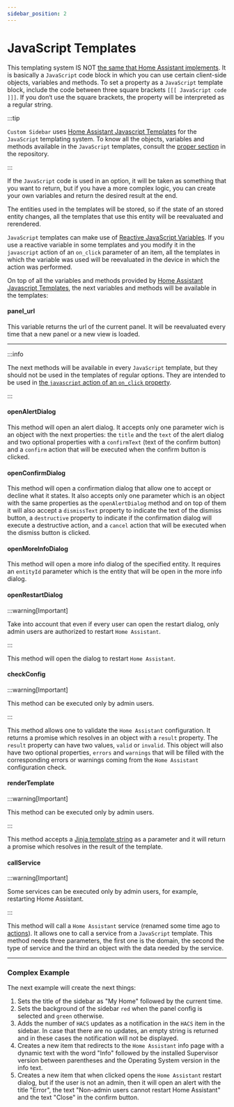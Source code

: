 ```yaml
---
sidebar_position: 2
---
```





# JavaScript Templates

This templating system IS NOT [the same that Home Assistant implements](https://www.home-assistant.io/docs/configuration/templating). It is basically a `JavaScript` code block in which you can use certain client-side objects, variables and methods. To set a property as a `JavaScript` template block, include the code between three square brackets `[[[ JavaScript code ]]]`. If you don‘t use the square brackets, the property will be interpreted as a regular string.

:::tip

`Custom Sidebar` uses [Home Assistant Javascript Templates] for the `JavaScript` templating system. To know all the objects, variables and methods available in the `JavaScript` templates, consult the [proper section](https://github.com/elchininet/home-assistant-javascript-templates?tab=readme-ov-file#objects-and-methods-available-in-the-templates) in the repository.

:::

If the `JavaScript` code is used in an option, it will be taken as something that you want to return, but if you have a more complex logic, you can create your own variables and return the desired result at the end.

The entities used in the templates will be stored, so if the state of an stored entity changes, all the templates that use this entity will be reevaluated and rerendered.

`JavaScript` templates can make use of [Reactive JavaScript Variables](../advanced-configuration-options/javascript-variables#reactive-javascript-variables). If you use a reactive variable in some templates and you modify it in the `javascript` action of an `on_click` parameter of an item, all the templates in which the variable was used will be reevaluated in the device in which the action was performed.

On top of all the variables and methods provided by [Home Assistant Javascript Templates], the next variables and methods will be available in the templates:

#### panel_url

This variable returns the url of the current panel. It will be reevaluated every time that a new panel or a new view is loaded.

---

:::info

The next methods will be available in every `JavaScript` template, but they should not be used in the templates of regular options. They are intended to be used in [the `javascript` action of an `on_click` property](../configuration/the-on-click-property#javascript-action).

:::

#### openAlertDialog

This method will open an alert dialog. It accepts only one parameter wich is an object with the next properties: the `title` and the `text` of the alert dialog and two optional properties with a `confirmText` (text of the confirm button) and a `confirm` action that will be executed when the confirm button is clicked.

<OpenAlertDialogExample />

#### openConfirmDialog

This method will open a confirmation dialog that allow one to accept or decline what it states. It also accepts only one parameter which is an object with the same properties as the `openAlertDialog` method and on top of them it will also accept a `dismissText` property to indicate the text of the dismiss button, a `destructive` property to indicate if the confirmation dialog will execute a destructive action, and a `cancel` action that will be executed when the dismiss button is clicked.

<OpenConfirmDialogExample />

#### openMoreInfoDialog

This method will open a more info dialog of the specified entity. It requires an `entityId` parameter which is the entity that will be open in the more info dialog.

<OpenMoreInfoDialogExample />

#### openRestartDialog

:::warning[Important]

Take into account that even if every user can open the restart dialog, only admin users are authorized to restart `Home Assistant`.

:::

This method will open the dialog to restart `Home Assistant`.

<OpenRestartDialogExample />

#### checkConfig

:::warning[Important]

This method can be executed only by admin users.

:::

This method allows one to validate the `Home Assistant` configuration. It returns a promise which resolves in an object with a `result` property. The `result` property can have two values, `valid` or `invalid`. This object will also have two optional properties, `errors` and `warnings` that will be filled with the corresponding errors or warnings coming from the `Home Assistant` configuration check.

<CheckConfigRestApiExample />

#### renderTemplate

:::warning[Important]

This method can be executed only by admin users.

:::

This method accepts a [Jinja template string](https://www.home-assistant.io/docs/configuration/templating) as a parameter and it will return a promise which resolves in the result of the template.

<RenderTemplateRestApiExample />

#### callService

:::warning[Important]

Some services can be executed only by admin users, for example, restarting Home Assistant.

:::

This method will call a `Home Assistant` service (renamed some time ago to [actions](https://www.home-assistant.io/dashboards/actions/)). It allows one to call a service from a `JavaScript` template. This method needs three parameters, the first one is the domain, the second the type of service and the third an object with the data needed by the service.

<CallServiceRestApiExample />

---

### Complex Example

The next example will create the next things:

1. Sets the title of the sidebar as "My Home" followed by the current time.
2. Sets the background of the sidebar `red` when the panel config is selected and `green` otherwise.
3. Adds the number of `HACS` updates as a notification in the `HACS` item in the sidebar. In case that there are no updates, an empty string is returned and in these cases the notification will not be displayed.
4. Creates a new item that redirects to the `Home Assistant` info page with a dynamic text with the word "Info" followed by the installed Supervisor version  between parentheses and the Operating System version in the info text.
5. Creates a new item that when clicked opens the `Home Assistant` restart dialog, but if the user is not an admin, then it will open an alert with the title "Error", the text "Non-admin users cannot restart Home Assistant" and the text "Close" in the confirm button.

<JavaScriptTemplateExample />

[Home Assistant Javascript Templates]: https://github.com/elchininet/home-assistant-javascript-templates